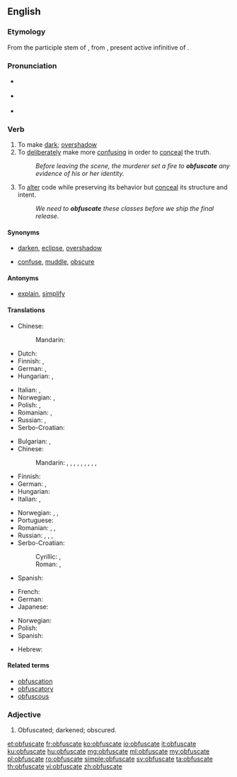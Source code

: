 ==English==
{{was wotd|2007|July|6}}

===Etymology===
From the participle stem of {{etyl|LL.|en}} {{m|la|obfuscāre}}, from {{etyl|la|en}} {{prefix|ob|sort=fuscate|lang=la}} {{m|la|fuscāre}}, present active infinitive of {{m|la|fuscō||I darken}}.

===Pronunciation===
* {{a|UK}} {{IPA|/ˈɒbfʌskeɪt/|/ˈɒbfəskeɪt/|lang=en}}
* {{a|US}} {{IPA|/ˈɑːbfʌskeɪt/|/ˈɑːbfəskeɪt/|lang=en}}
* {{audio|en-us-obfuscate.ogg|Audio (US)|lang=en}}

===Verb===
{{en-verb|obfuscat}}

# To make [[dark]]; [[overshadow]]
# To [[deliberately]] make more [[confusing]] in order to [[conceal]] the truth.
#: ''Before leaving the scene, the murderer set a fire to '''obfuscate''' any evidence of his or her identity.''
# {{context|computing|lang=en}} To [[alter]] code while preserving its behavior but [[conceal]] its structure and intent.
#: ''We need to '''obfuscate''' these classes before we ship the final release.''

====Synonyms====
* {{sense|to make dark}} [[darken]], [[eclipse]], [[overshadow]]
* {{sense|to deliberately make more confusing}} [[confuse]], [[muddle]], [[obscure]]

====Antonyms====
* {{sense|to deliberately make less confusing}} [[explain]], [[simplify]]

====Translations====
{{trans-top|make dark}}
* Chinese:
*: Mandarin: {{t|cmn|弄暗|tr=nòng'àn|sc=Hani}}
* Dutch: {{t+|nl|verduisteren}}
* Finnish: {{t+|fi|varjostaa}}, {{t|fi|pimentää}}
* German: {{t|de|verfinstern}}, {{t|de|verdunkeln}}
* Hungarian: {{t+|hu|elhomályosít}}, {{t+|hu|elsötétít}}
{{trans-mid}}
* Italian: {{t|it|ottenebrare}}, {{t|it|offuscare}}
* Norwegian: {{t|no|formørke}}, {{t|no|overskygge}}
* Polish: {{t|pl|zaciemniać}}, {{t+|pl|zaciemnić}}
* Romanian: {{t+|ro|întuneca}}, {{t+|ro|umbri}}
* Russian: {{t+|ru|затемнять|impf|tr=zatemnját'}}, {{t+|ru|затемнить|pf|tr=zatemnít'}}
* Serbo-Croatian: {{t+|sh|zatamniti}}
{{trans-bottom}}

{{trans-top|make confusing}}
* Bulgarian: {{t+|bg|обърквам}}, {{t+|bg|смущавам}}
* Chinese:
*: Mandarin: {{t+|cmn|混淆|tr=hùnxiáo|sc=Hani}}, {{t+|cmn|弄亂|sc=Hani}}, {{t|cmn|弄乱|tr=nòngluàn|sc=Hani}}, {{t|cmn|搞亂|sc=Hani}}, {{t+|cmn|搞乱|tr=gǎoluàn|sc=Hani}}, {{t-check|cmn|[[使]][[模糊]]|tr=shǐ móhu|sc=Hani}} {{attention|cmn|2=was "[[使]][[模糊]]" - assumed sum-of-parts; if an idiom, remove the wikilinks to the individual words. see [[User:Kephir/gadgets/xte#Translation_fixing]]}}, {{t-check|cmn|[[使]][[混亂]]|sc=Hani}} {{attention|cmn|2=was "[[使]][[混亂]]" - assumed sum-of-parts; if an idiom, remove the wikilinks to the individual words. see [[User:Kephir/gadgets/xte#Translation_fixing]]}}, {{t-check|cmn|[[使]][[混乱]]|tr=shǐ hùnluàn|sc=Hani}} {{attention|cmn|2=was "[[使]][[混乱]]" - assumed sum-of-parts; if an idiom, remove the wikilinks to the individual words. see [[User:Kephir/gadgets/xte#Translation_fixing]]}}, {{t-check|cmn|[[使]][[糊塗]]|sc=Hani}} {{attention|cmn|2=was "[[使]][[糊塗]]" - assumed sum-of-parts; if an idiom, remove the wikilinks to the individual words. see [[User:Kephir/gadgets/xte#Translation_fixing]]}}, {{t-check|cmn|[[使]][[糊涂]]|tr=shǐ hútu|sc=Hani}} {{attention|cmn|2=was "[[使]][[糊涂]]" - assumed sum-of-parts; if an idiom, remove the wikilinks to the individual words. see [[User:Kephir/gadgets/xte#Translation_fixing]]}}
* Finnish: {{t+|fi|peittää}}
* German: {{t|de|verdunkeln}}, {{t+|de|verschleiern}}
* Hungarian: {{t+|hu|összezavar}}
* Italian: {{t|it|offuscare}}, {{t|it|ottenebrare}}
{{trans-mid}}
* Norwegian: {{t|no|forkludre}}, {{t+|no|forvirre}}, {{t|no|tåkelegge}}
* Portuguese: {{t+|pt|ofuscar}}
* Romanian: {{t+|ro|confunda}}, {{t+|ro|încurca}}, {{t+|ro|zăpăci}}
* Russian: {{t+|ru|запутывать|impf|tr=zapútyvat'}}, {{t+|ru|запутать|pf|tr=zapútat'}}, {{t+|ru|сбивать с толку|impf|tr=sbivát' s tólku}}, {{t|ru|сбить с толку|pf|tr=sbit' s tólku}}
* Serbo-Croatian:
*: Cyrillic: {{t|sh|са̀крити}}, {{t|sh|замрљати|}}
*: Roman: {{t|sh|sàkriti}}, {{t+|sh|zamrljati|}}
* Spanish: {{t+|es|ofuscar}}
{{trans-bottom}}

{{trans-top|alter code}}
* French: {{t+|fr|obscurcir}}
* German: {{t|de|obfuskieren}}
* Japanese: {{t|ja|難読化する|tr=なんどくかする, nandokuka suru|sc=Jpan}}
{{trans-mid}}
* Norwegian: {{t|no|obfuskere}}
* Polish: {{t|pl|zaciemniać}}
* Spanish: {{t+|es|ofuscar}}
{{trans-bottom}}

{{checktrans-top}}
* Hebrew: {{t-check|he|לטשטש|tr=l'tashtesh|sc=Hebr}}
{{trans-bottom}}

====Related terms====
* [[obfuscation]]
* [[obfuscatory]]
* [[obfuscous]]

===Adjective===
{{en-adj}}

# {{context|obsolete|lang=en}} Obfuscated; darkened; obscured.
#: {{rfquotek|Sir. T. Elyot}}

[[et:obfuscate]]
[[fr:obfuscate]]
[[ko:obfuscate]]
[[io:obfuscate]]
[[it:obfuscate]]
[[ku:obfuscate]]
[[hu:obfuscate]]
[[mg:obfuscate]]
[[ml:obfuscate]]
[[my:obfuscate]]
[[pl:obfuscate]]
[[ro:obfuscate]]
[[simple:obfuscate]]
[[sv:obfuscate]]
[[ta:obfuscate]]
[[th:obfuscate]]
[[vi:obfuscate]]
[[zh:obfuscate]]